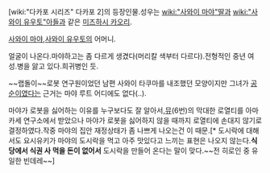 [wiki:"다카포 시리즈" 다카포 2]의 등장인물.성우는 [[wiki:"사와이 마야"딸]]과 [[wiki:"사와이 유우토"아들]]과 같은 [[미즈하시 카오리]].

[[사와이 마야]],[[사와이 유우토]]의 어머니.

얼굴이 나온다.마야하고는 좀 다르게 생겼다(머리칼 색부터 다르다).전형적인 중년 여성.병을 앓고 있다.희귀병인 듯.

~~랩돌이~~로봇 연구원이었던 남편 사와이 타쿠마를 내조했던 모양이지만 그녀가 [[공순이]]였다는 근거는 마야 루트 어디에도 없다(..).

마야가 로봇을 싫어하는 이유를 누구보다도 잘 알아서,[[뮤]](6번)의 막대한 로열티를 아마카세 연구소에서 받았으나 마야가 로봇을 싫어하지 않을 때까지 로열티에 손대지 않기로 결정하였다.작중 마야의 집안 재정상태가 좀 나쁘게 나오는건 이 때문.[* 도시락에 대해서도 요시유키가 마야의 도시락을 먹고 아주 맛있다고 느끼는 표현은 나오지 않는다.'''식당에서 식권 사 먹을 돈이 없어서''' 도시락을 만들어 온다는 말이 맞다.~~전 히로인 중 유일한 빈데레~~]

